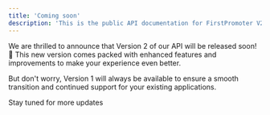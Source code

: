 ```yaml
---
title: 'Coming soon'
description: 'This is the public API documentation for FirstPromoter V2.'
---
```



<Note>
We are thrilled to announce that Version 2 of our API will be released soon! 🎉 This new version comes packed with enhanced features and improvements to make your experience even better.

But don't worry, Version 1 will always be available to ensure a smooth transition and continued support for your existing applications.

Stay tuned for more updates
</Note>